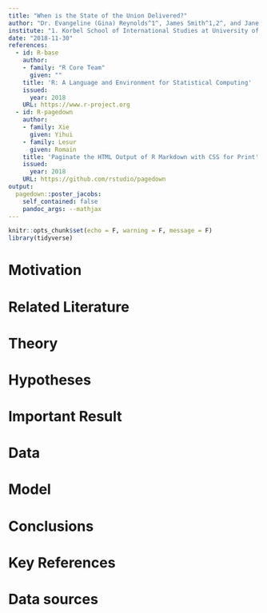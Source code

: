 ```yaml
---
title: "When is the State of the Union Delivered?"
author: "Dr. Evangeline (Gina) Reynolds^1^, James Smith^1,2^, and Jane Smith^3^"
institute: "1. Korbel School of International Studies at University of Denver; 2. Department and University Two; 3. Department and University Three"
date: "2018-11-30"
references:
  - id: R-base
    author:
    - family: "R Core Team"
      given: ""
    title: 'R: A Language and Environment for Statistical Computing'
    issued:
      year: 2018
    URL: https://www.r-project.org
  - id: R-pagedown
    author:
    - family: Xie
      given: Yihui
    - family: Lesur
      given: Romain
    title: 'Paginate the HTML Output of R Markdown with CSS for Print'
    issued:
      year: 2018
    URL: https://github.com/rstudio/pagedown
output:
  pagedown::poster_jacobs:
    self_contained: false
    pandoc_args: --mathjax
---
```



<!-- In your final paper you won't often want to echo code. Or see warning or messages on coding at this point.  So let's set the knitter setting to echo, warning and message to F globally -->

```r
knitr::opts_chunk$set(echo = F, warning = F, message = F)
library(tidyverse)
```

Motivation {.block}
================================================================================



Related Literature
================================================================================






Theory 
================================================================================




Hypotheses
================================================================================




Important Result {.block}
================================================================================


Data
================================================================================






Model
================================================================================



Conclusions
================================================================================


Key References
================================================================================



Data sources {data-color=red}
================================================================================



